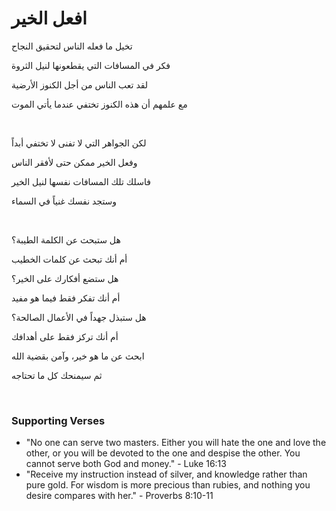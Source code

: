 # افعل الخير

تخيل ما فعله الناس لتحقيق النجاح

فكر في المسافات التي يقطعونها لنيل الثروة

لقد تعب الناس من أجل الكنوز الأرضية

مع علمهم أن هذه الكنوز تختفي عندما يأتي الموت

<br />

لكن الجواهر التي لا تفنى لا تختفي أبداً

وفعل الخير ممكن حتى لأفقر الناس

فاسلك تلك المسافات نفسها لنيل الخير

وستجد نفسك غنياً في السماء

<br />

هل ستبحث عن الكلمة الطيبة؟

أم أنك تبحث عن كلمات الخطيب

هل ستضع أفكارك على الخير؟

أم أنك تفكر فقط فيما هو مفيد

هل ستبذل جهداً في الأعمال الصالحة؟

أم أنك تركز فقط على أهدافك

ابحث عن ما هو خير، وآمن بقضية الله

ثم سيمنحك كل ما تحتاجه

<br />

### Supporting Verses

- "No one can serve two masters. Either you will hate the one and love the other, or you will be devoted to the one and despise the other. You cannot serve both God and money." - Luke 16:13
- "Receive my instruction instead of silver, and knowledge rather than pure gold. For wisdom is more precious than rubies, and nothing you desire compares with her." - Proverbs 8:10-11